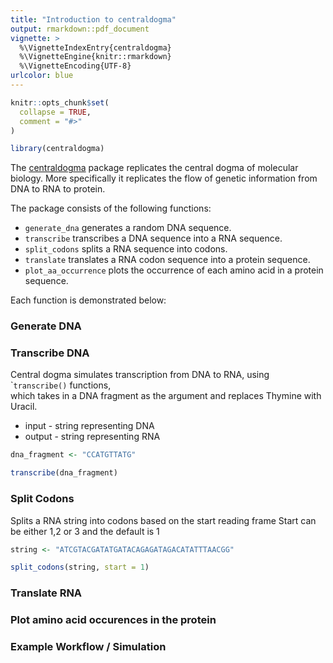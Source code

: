 ```yaml
---
title: "Introduction to centraldogma"
output: rmarkdown::pdf_document
vignette: >
  %\VignetteIndexEntry{centraldogma}
  %\VignetteEngine{knitr::rmarkdown}
  %\VignetteEncoding{UTF-8}
urlcolor: blue
---
```


```r
knitr::opts_chunk$set(
  collapse = TRUE,  
  comment = "#>"
)
```

```r
library(centraldogma)
```

The [centraldogma](https://github.com/rforbiodatascience22/group_10_package)
package replicates the central dogma of molecular biology. More specifically it
replicates the flow of genetic information from DNA to RNA to protein.

The package consists of the following functions:

* `generate_dna` generates a random DNA sequence.
* `transcribe` transcribes a DNA sequence into a RNA sequence.
* `split_codons` splits a RNA sequence into codons.
* `translate` translates a RNA codon sequence into a protein sequence.
* `plot_aa_occurrence` plots the occurrence of each amino acid in a protein
sequence.

Each function is demonstrated below:

### Generate DNA


### Transcribe DNA

Central dogma simulates transcription from DNA to RNA, using ```transcribe()`` functions,   
which takes in a DNA fragment as the argument and replaces Thymine with Uracil. 

* input - string representing DNA
* output - string representing RNA

```r
dna_fragment <- "CCATGTTATG"

transcribe(dna_fragment)
```



### Split Codons

Splits a RNA string into codons based on the start reading frame 
Start can be either 1,2 or 3 and the default is 1

```r
string <- "ATCGTACGATATGATACAGAGATAGACATATTTAACGG"

split_codons(string, start = 1)
```


### Translate RNA

### Plot amino acid occurences in the protein 


### Example Workflow / Simulation
